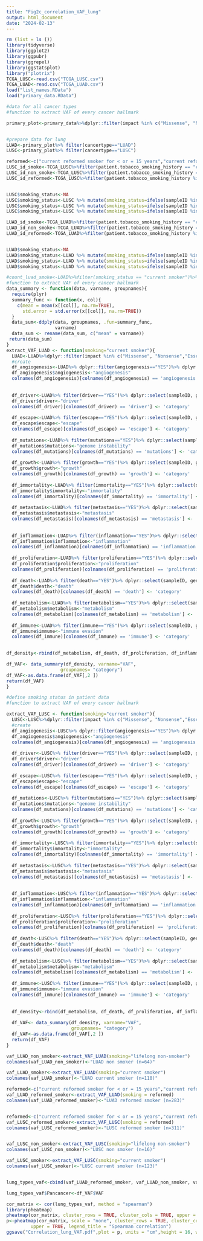```yaml
---
title: "Fig2c_correlation_VAF_lung"
output: html_document
date: "2024-02-13"
---
```

```r
rm (list = ls ())
library(tidyverse)
library(ggplot2)
library(ggpubr)
library(ggrepel)
library(ggstatsplot)
library("plotrix")
TCGA_LUSC<-read.csv("TCGA_LUSC.csv")
TCGA_LUAD<-read.csv("TCGA_LUAD.csv")
load("list_names.RData")
load("primary_data.RData")
```

```r

#data for all cancer types
#function to extract VAF of every cancer hallmark

primary_plot<-primary_data%>%dplyr::filter(impact %in% c("Missense", "Nonsense","Essential_Splice","Stop_loss"))%>%dplyr::filter(gene %in% list_names$list_names)


#prepare data for lung 
LUAD<-primary_plot%>% filter(cancertype=="LUAD")
LUSC<-primary_plot%>% filter(cancertype=="LUSC")

reformed<-c("current reformed smoker for < or = 15 years","current reformed smoker for > 15 years")
LUSC_id_smoke<-TCGA_LUSC%>%filter(patient.tobacco_smoking_history == "current smoker")%>%select(bcr_patient_barcode)
LUSC_id_non_smoke<-TCGA_LUSC%>%filter(patient.tobacco_smoking_history == "lifelong non-smoker")%>%dplyr::select(bcr_patient_barcode)
LUSC_id_reformed<-TCGA_LUSC%>%filter(patient.tobacco_smoking_history %in% reformed)%>%dplyr::select(bcr_patient_barcode)


LUSC$smoking_status<-NA
LUSC$smoking_status<-LUSC %>% mutate(smoking_status=ifelse(sampleID %in% LUSC_id_smoke,"current smoker",LUSC$smoking_status))
LUSC$smoking_status<-LUSC %>% mutate(smoking_status=ifelse(sampleID %in% LUSC_id_non_smoke,"lifelong non-smoker",LUSC$smoking_status))
LUSC$smoking_status<-LUSC %>% mutate(smoking_status=ifelse(sampleID %in% LUSC_id_reformed,"reformed smoker",LUSC$smoking_status))

LUAD_id_smoke<-TCGA_LUAD%>%filter(patient.tobacco_smoking_history == "current smoker")%>%select(bcr_patient_barcode)
LUAD_id_non_smoke<-TCGA_LUAD%>%filter(patient.tobacco_smoking_history == "lifelong non-smoker")%>%select(bcr_patient_barcode)
LUAD_id_reformed<-TCGA_LUAD%>%filter(patient.tobacco_smoking_history %in% reformed)%>%select(bcr_patient_barcode)


LUAD$smoking_status<-NA
LUAD$smoking_status<-LUAD %>% mutate(smoking_status=ifelse(sampleID %in% LUAD_id_smoke,"current smoker",LUAD$smoking_status))
LUAD$smoking_status<-LUAD %>% mutate(smoking_status=ifelse(sampleID %in% LUAD_id_non_smoke,"lifelong non-smoker",LUAD$smoking_status))
LUAD$smoking_status<-LUAD %>% mutate(smoking_status=ifelse(sampleID %in% LUAD_id_reformed,"reformed smoker",LUAD$smoking_status))

#count_luad_smoke<-LUAD%>%filter(smoking_status == "current smoker")%>%unique(sampleID)
#function to extract VAF of every cancer hallmark
data_summary <- function(data, varname, groupnames){
  require(plyr)
  summary_func <- function(x, col){
    c(mean = mean(x[[col]], na.rm=TRUE),
      std.error = std.error(x[[col]], na.rm=TRUE))
  }
  data_sum<-ddply(data, groupnames, .fun=summary_func,
                  varname)
  data_sum <- rename(data_sum, c("mean" = varname))
 return(data_sum)
}
extract_VAF_LUAD <- function(smoking="current smoker"){
  LUAD<-LUAD%>%dplyr::filter(impact %in% c("Missense", "Nonsense","Essential_Splice","Stop_loss"))%>%dplyr::filter(gene %in% list_names$list_names)%>%dplyr::filter(smoking_status == smoking)
  #create 
  df_angiogenesis<-LUAD%>% dplyr::filter(angiogenesis=="YES")%>% dplyr::select(sampleID, gene, VAF, cancertype, angiogenesis)
  df_angiogenesis$angiogenesis<-"angiogenesis"
  colnames(df_angiogenesis)[colnames(df_angiogenesis) == 'angiogenesis'] <- 'category'
  
  
  df_driver<-LUAD%>% filter(driver=="YES")%>% dplyr::select(sampleID, gene, VAF, cancertype, driver)
  df_driver$driver<-"driver"
  colnames(df_driver)[colnames(df_driver) == 'driver'] <- 'category'
  
  df_escape<-LUAD%>% filter(escape=="YES")%>% dplyr::select(sampleID, gene, VAF, cancertype, escape)
  df_escape$escape<-"escape"
  colnames(df_escape)[colnames(df_escape) == 'escape'] <- 'category'
  
  df_mutations<-LUAD%>% filter(mutations=="YES")%>% dplyr::select(sampleID, gene, VAF, cancertype, mutations)
  df_mutations$mutations<-"genome instability"
  colnames(df_mutations)[colnames(df_mutations) == 'mutations'] <- 'category'
  
  df_growth<-LUAD%>% filter(growth=="YES")%>% dplyr::select(sampleID, gene, VAF, cancertype, growth)
  df_growth$growth<-"growth"
  colnames(df_growth)[colnames(df_growth) == 'growth'] <- 'category'
  
  df_immortality<-LUAD%>% filter(immortality=="YES")%>% dplyr::select(sampleID, gene, VAF, cancertype, immortality)
  df_immortality$immortality<-"immortality"
  colnames(df_immortality)[colnames(df_immortality) == 'immortality'] <- 'category'
  
  df_metastasis<-LUAD%>% filter(metastasis=="YES")%>% dplyr::select(sampleID, gene, VAF, cancertype, metastasis)
  df_metastasis$metastasis<-"metastasis"
  colnames(df_metastasis)[colnames(df_metastasis) == 'metastasis'] <- 'category'
  
  
  df_inflammation<-LUAD%>% filter(inflammation=="YES")%>% dplyr::select(sampleID, gene, VAF, cancertype, inflammation)
  df_inflammation$inflammation<-"inflammation"
  colnames(df_inflammation)[colnames(df_inflammation) == 'inflammation'] <- 'category'
  
  df_proliferation<-LUAD%>% filter(proliferation=="YES")%>% dplyr::select(sampleID, gene, VAF, cancertype, proliferation)
  df_proliferation$proliferation<-"proliferation"
  colnames(df_proliferation)[colnames(df_proliferation) == 'proliferation'] <- 'category'
  
  df_death<-LUAD%>% filter(death=="YES")%>% dplyr::select(sampleID, gene, VAF, cancertype, death)
  df_death$death<-"death"
  colnames(df_death)[colnames(df_death) == 'death'] <- 'category'
  
  df_metabolism<-LUAD%>% filter(metabolism=="YES")%>% dplyr::select(sampleID, gene, VAF, cancertype, metabolism)
  df_metabolism$metabolism<-"metabolism"
  colnames(df_metabolism)[colnames(df_metabolism) == 'metabolism'] <- 'category'
  
  df_immune<-LUAD%>% filter(immune=="YES")%>% dplyr::select(sampleID, gene, VAF, cancertype, immune)
  df_immune$immune<-"immune evasion"
  colnames(df_immune)[colnames(df_immune) == 'immune'] <- 'category'
  

df_density<-rbind(df_metabolism, df_death, df_proliferation, df_inflammation, df_metastasis, df_immortality, df_growth, df_immune, df_mutations, df_angiogenesis)

df_VAF<- data_summary(df_density, varname="VAF", 
                    groupnames= "category")
df_VAF<-as.data.frame(df_VAF[,2 ])
return(df_VAF)
}

#define smoking status in patient data
#function to extract VAF of every cancer hallmark

extract_VAF_LUSC <- function(smoking="current smoker"){
  LUSC<-LUSC%>%dplyr::filter(impact %in% c("Missense", "Nonsense","Essential_Splice","Stop_loss"))%>%dplyr::filter(gene %in% list_names$list_names)%>%dplyr::filter(smoking_status == smoking)
  #create 
  df_angiogenesis<-LUSC%>% dplyr::filter(angiogenesis=="YES")%>% dplyr::select(sampleID, gene, VAF, cancertype, angiogenesis)
  df_angiogenesis$angiogenesis<-"angiogenesis"
  colnames(df_angiogenesis)[colnames(df_angiogenesis) == 'angiogenesis'] <- 'category'
  
  df_driver<-LUSC%>% filter(driver=="YES")%>% dplyr::select(sampleID, gene, VAF, cancertype, driver)
  df_driver$driver<-"driver"
  colnames(df_driver)[colnames(df_driver) == 'driver'] <- 'category'
  
  df_escape<-LUSC%>% filter(escape=="YES")%>% dplyr::select(sampleID, gene, VAF, cancertype, escape)
  df_escape$escape<-"escape"
  colnames(df_escape)[colnames(df_escape) == 'escape'] <- 'category'
  
  df_mutations<-LUSC%>% filter(mutations=="YES")%>% dplyr::select(sampleID, gene, VAF, cancertype, mutations)
  df_mutations$mutations<-"genome instability"
  colnames(df_mutations)[colnames(df_mutations) == 'mutations'] <- 'category'
  
  df_growth<-LUSC%>% filter(growth=="YES")%>% dplyr::select(sampleID, gene, VAF, cancertype, growth)
  df_growth$growth<-"growth"
  colnames(df_growth)[colnames(df_growth) == 'growth'] <- 'category'
  
  df_immortality<-LUSC%>% filter(immortality=="YES")%>% dplyr::select(sampleID, gene, VAF, cancertype, immortality)
  df_immortality$immortality<-"immortality"
  colnames(df_immortality)[colnames(df_immortality) == 'immortality'] <- 'category'
  
  df_metastasis<-LUSC%>% filter(metastasis=="YES")%>% dplyr::select(sampleID, gene, VAF, cancertype, metastasis)
  df_metastasis$metastasis<-"metastasis"
  colnames(df_metastasis)[colnames(df_metastasis) == 'metastasis'] <- 'category'
  
  
  df_inflammation<-LUSC%>% filter(inflammation=="YES")%>% dplyr::select(sampleID, gene, VAF, cancertype, inflammation)
  df_inflammation$inflammation<-"inflammation"
  colnames(df_inflammation)[colnames(df_inflammation) == 'inflammation'] <- 'category'
  
  df_proliferation<-LUSC%>% filter(proliferation=="YES")%>% dplyr::select(sampleID, gene, VAF, cancertype, proliferation)
  df_proliferation$proliferation<-"proliferation"
  colnames(df_proliferation)[colnames(df_proliferation) == 'proliferation'] <- 'category'
  
  df_death<-LUSC%>% filter(death=="YES")%>% dplyr::select(sampleID, gene, VAF, cancertype, death)
  df_death$death<-"death"
  colnames(df_death)[colnames(df_death) == 'death'] <- 'category'
  
  df_metabolism<-LUSC%>% filter(metabolism=="YES")%>% dplyr::select(sampleID, gene, VAF, cancertype, metabolism)
  df_metabolism$metabolism<-"metabolism"
  colnames(df_metabolism)[colnames(df_metabolism) == 'metabolism'] <- 'category'
  
  df_immune<-LUSC%>% filter(immune=="YES")%>% dplyr::select(sampleID, gene, VAF, cancertype, immune)
  df_immune$immune<-"immune evasion"
  colnames(df_immune)[colnames(df_immune) == 'immune'] <- 'category'
  
  
  df_density<-rbind(df_metabolism, df_death, df_proliferation, df_inflammation, df_metastasis, df_immortality, df_growth, df_immune, df_mutations, df_angiogenesis)
  
  df_VAF<- data_summary(df_density, varname="VAF", 
                        groupnames= "category")
  df_VAF<-as.data.frame(df_VAF[,2 ])
  return(df_VAF)
}
```

```r
vaf_LUAD_non_smoker<-extract_VAF_LUAD(smoking="lifelong non-smoker")
colnames(vaf_LUAD_non_smoker)<-"LUAD non smoker (n=64)"

vaf_LUAD_smoker<-extract_VAF_LUAD(smoking="current smoker")
colnames(vaf_LUAD_smoker)<-"LUAD current smoker (n=110)"

reformed<-c("current reformed smoker for < or = 15 years","current reformed smoker for > 15 years")
vaf_LUAD_reformed_smoker<-extract_VAF_LUAD(smoking = reformed)
colnames(vaf_LUAD_reformed_smoker)<-"LUAD reformed smoker (n=283)"


reformed<-c("current reformed smoker for < or = 15 years","current reformed smoker for > 15 years")
vaf_LUSC_reformed_smoker<-extract_VAF_LUSC(smoking = reformed)
colnames(vaf_LUSC_reformed_smoker)<-"LUSC reformed smoker (n=311)"


vaf_LUSC_non_smoker<-extract_VAF_LUSC(smoking="lifelong non-smoker")
colnames(vaf_LUSC_non_smoker)<-"LUSC non smoker (n=16)"

vaf_LUSC_smoker<-extract_VAF_LUSC(smoking="current smoker")
colnames(vaf_LUSC_smoker)<-"LUSC current smoker (n=123)"


lung_types_vaf<-cbind(vaf_LUAD_reformed_smoker, vaf_LUAD_non_smoker, vaf_LUAD_smoker, vaf_LUSC_smoker, vaf_LUSC_non_smoker, vaf_LUSC_reformed_smoker)

lung_types_vaf$Pancancer<-df_VAF$VAF

cor_matrix <- cor(lung_types_vaf, method = "spearman")
library(pheatmap)
pheatmap(cor_matrix, cluster_rows = TRUE, cluster_cols = TRUE, upper = FALSE)
p<-pheatmap(cor_matrix, scale = "none", cluster_rows = TRUE, cluster_cols = TRUE, 
         upper = TRUE, legend_title = "Spearman correlation")
ggsave("Correlation_lung_VAF.pdf",plot = p, units = "cm",height = 16, width = 20)
```
